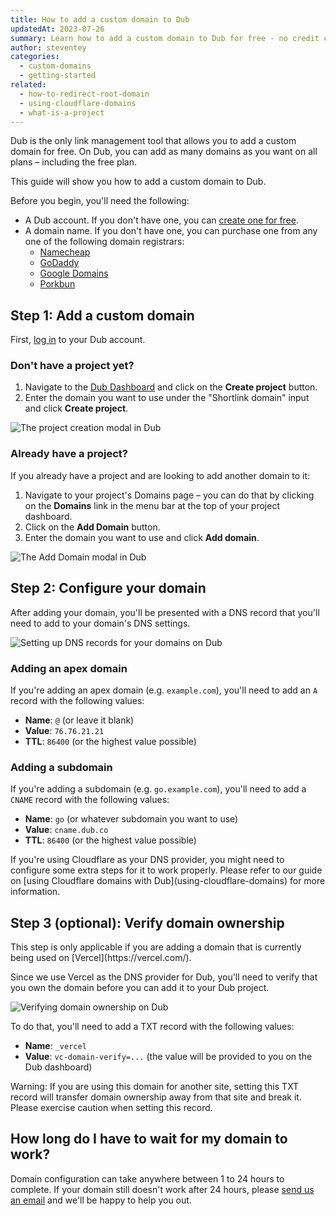 ```yaml
---
title: How to add a custom domain to Dub
updatedAt: 2023-07-26
summary: Learn how to add a custom domain to Dub for free - no credit card required.
author: steventey
categories:
  - custom-domains
  - getting-started
related:
  - how-to-redirect-root-domain
  - using-cloudflare-domains
  - what-is-a-project
---
```


Dub is the only link management tool that allows you to add a custom domain for free. On Dub, you can add as many domains as you want on all plans – including the free plan.

This guide will show you how to add a custom domain to Dub.

<Prerequisites>

Before you begin, you'll need the following:

- A Dub account. If you don't have one, you can [create one for free](https://app.dub.co/register).
- A domain name. If you don't have one, you can purchase one from any one of the following domain registrars:
  - [Namecheap](https://www.namecheap.com/)
  - [GoDaddy](https://www.godaddy.com/)
  - [Google Domains](https://domains.google/)
  - [Porkbun](https://porkbun.com/)

</Prerequisites>

## Step 1: Add a custom domain

First, [log in](https://app.dub.co/login) to your Dub account.

### Don't have a project yet?

1. Navigate to the [Dub Dashboard](https://app.dub.co/) and click on the **Create project** button.
2. Enter the domain you want to use under the "Shortlink domain" input and click **Create project**.

<Image
  alt="The project creation modal in Dub"
  src="https://d2vwwcvoksz7ty.cloudfront.net/help/create-project-modal.png"
  width={1315}
  height={871}
/>

### Already have a project?

If you already have a project and are looking to add another domain to it:

1. Navigate to your project's Domains page – you can do that by clicking on the **Domains** link in the menu bar at the top of your project dashboard.
2. Click on the **Add Domain** button.
3. Enter the domain you want to use and click **Add domain**.

<Image
  alt="The Add Domain modal in Dub"
  src="https://d2vwwcvoksz7ty.cloudfront.net/help/add-domain-modal.png"
  width={1143}
  height={797}
/>

## Step 2: Configure your domain

After adding your domain, you'll be presented with a DNS record that you'll need to add to your domain's DNS settings.

<Image
  alt="Setting up DNS records for your domains on Dub"
  src="https://d2vwwcvoksz7ty.cloudfront.net/help/domain-dns-records.png"
  width={1054}
  height={625}
/>

### Adding an apex domain

If you're adding an apex domain (e.g. `example.com`), you'll need to add an `A` record with the following values:

- **Name**: `@` (or leave it blank)
- **Value**: `76.76.21.21`
- **TTL**: `86400` (or the highest value possible)

### Adding a subdomain

If you're adding a subdomain (e.g. `go.example.com`), you'll need to add a `CNAME` record with the following values:

- **Name**: `go` (or whatever subdomain you want to use)
- **Value**: `cname.dub.co`
- **TTL**: `86400` (or the highest value possible)

<Note variant="warning">
  If you're using Cloudflare as your DNS provider, you might need to configure
  some extra steps for it to work properly. Please refer to our guide on [using
  Cloudflare domains with Dub](using-cloudflare-domains) for more information.
</Note>

## Step 3 (optional): Verify domain ownership

<Note variant="info">
  This step is only applicable if you are adding a domain that is currently
  being used on [Vercel](https://vercel.com/).
</Note>

Since we use Vercel as the DNS provider for Dub, you'll need to verify that you own the domain before you can add it to your Dub project.

<Image
  alt="Verifying domain ownership on Dub"
  src="https://d2vwwcvoksz7ty.cloudfront.net/help/domain-txt-verification.png"
  width={1056}
  height={616}
/>

To do that, you'll need to add a TXT record with the following values:

- **Name**: `_vercel`
- **Value**: `vc-domain-verify=...` (the value will be provided to you on the Dub dashboard)

<Note variant="warning">
  Warning: If you are using this domain for another site, setting this TXT
  record will transfer domain ownership away from that site and break it. Please
  exercise caution when setting this record.
</Note>

## How long do I have to wait for my domain to work?

Domain configuration can take anywhere between 1 to 24 hours to complete. If your domain still doesn't work after 24 hours, please [send us an email](mailto:support@dub.co?subject=Domain%20not%20working) and we'll be happy to help you out.
